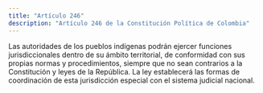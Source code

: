 ```yaml
---
title: "Artículo 246"
description: "Artículo 246 de la Constitución Política de Colombia"
---
```


Las autoridades de los pueblos indígenas podrán ejercer funciones jurisdiccionales dentro de su ámbito territorial, de conformidad con sus propias normas y procedimientos, siempre que no sean contrarios a la Constitución y leyes de la República. La ley establecerá las formas de coordinación de esta jurisdicción especial con el sistema judicial nacional.
